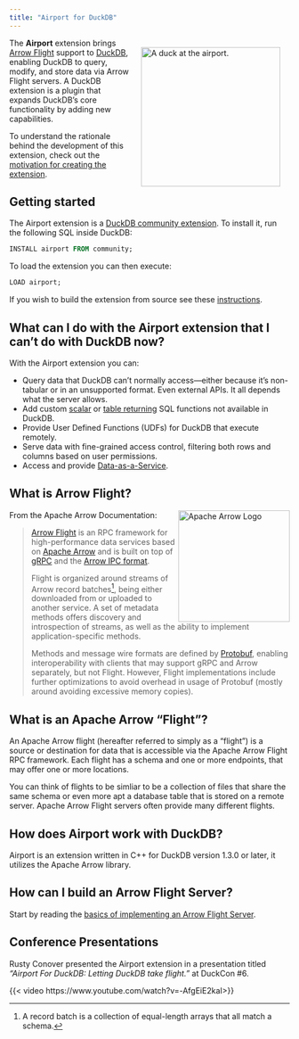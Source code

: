 ```yaml
---
title: "Airport for DuckDB"
---
```


<img src="airport-duck-2.jpg" style="float:right; width:250px; padding: 1.2em;" alt="A duck at the airport."/>

The **Airport** extension brings [Arrow Flight](https://arrow.apache.org/docs/format/Flight.html) support to [DuckDB](https://duckdb.org), enabling DuckDB to query, modify, and store data via Arrow Flight servers. A DuckDB extension is a plugin that expands DuckDB's core functionality by adding new capabilities.

To understand the rationale behind the development of this extension, check out the [motivation for creating the extension](motivation.qmd).


## Getting started


The Airport extension is a [DuckDB community extension](https://duckdb.org/community_extensions/).
To install it, run the following SQL inside DuckDB:

```sql
INSTALL airport FROM community;
```

To load the extension you can then execute:

```sql
LOAD airport;
```

If you wish to build the extension from source see these [instructions](build_instructions.qmd).

## What can I do with the Airport extension that I can't do with DuckDB now?

With the Airport extension you can:

* Query data that DuckDB can't normally access—either because it’s non-tabular or in an unsupported format.  Even external APIs.  It all depends what the server allows.
* Add custom [scalar](scalar_functions.qmd) or [table returning](table_returning_functions.qmd) SQL functions not available in DuckDB.
* Provide User Defined Functions (UDFs) for DuckDB that execute remotely.
* Serve data with fine-grained access control, filtering both rows and columns based on user permissions.
* Access and provide [Data-as-a-Service](data_as_a_service.qmd).

## What is Arrow Flight?


<img src="https://arrow.apache.org/docs/_static/arrow.png" style="float:right" width="200px" alt="Apache Arrow Logo"/>

From the Apache Arrow Documentation:

> [Arrow Flight](https://arrow.apache.org/docs/format/Flight.html) is an RPC framework for high-performance data services based on [Apache Arrow](https://arrow.apache.org/docs/index.html) and is built on top of [gRPC](https://grpc.io) and the [Arrow IPC format](https://arrow.apache.org/docs/format/Columnar.html#format-ipc).
>
> Flight is organized around streams of Arrow record batches[^recordbatches], being either downloaded from or uploaded to another service. A set of metadata methods offers discovery and introspection of streams, as well as the ability to implement application-specific methods.
>
> Methods and message wire formats are defined by [Protobuf](https://protobuf.dev), enabling interoperability with clients that may support gRPC and Arrow separately, but not Flight. However, Flight implementations include further optimizations to avoid overhead in usage of Protobuf (mostly around avoiding excessive memory copies).

[^recordbatches]: A record batch is a collection of equal-length arrays that all match a schema.

## What is an Apache Arrow "Flight"?

An Apache Arrow flight (hereafter referred to simply as a "flight") is a source or destination for data that is accessible via the Apache Arrow Flight RPC framework.  Each flight has a schema and one or more endpoints, that may offer one or more locations.

You can think of flights to be simliar to be a collection of files that share the same schema or even more apt a database table that is stored on a remote server.  Apache Arrow Flight servers often provide many different flights.

## How does Airport work with DuckDB?

Airport is an extension written in C++ for DuckDB version 1.3.0 or later, it utilizes the Apache Arrow library.

## How can I build an Arrow Flight Server?

Start by reading the [basics of implementing an Arrow Flight Server](server_basics.qmd).

## Conference Presentations

Rusty Conover presented the Airport extension in a presentation titled *"Airport For DuckDB: Letting DuckDB take flight."* at DuckCon #6.

{{< video https://www.youtube.com/watch?v=-AfgEiE2kaI>}}

